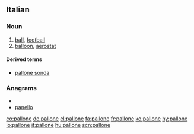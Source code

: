 ==Italian==

===Noun===
{{it-noun|pallon|f|e|i}}

# [[ball]], [[football]]
# [[balloon]], [[aerostat]]

====Derived terms====
*[[pallone sonda]]

===Anagrams===
* {{alphagram|aellnop}}
* [[panello#Italian|panello]]

[[co:pallone]]
[[de:pallone]]
[[el:pallone]]
[[fa:pallone]]
[[fr:pallone]]
[[ko:pallone]]
[[hy:pallone]]
[[io:pallone]]
[[it:pallone]]
[[hu:pallone]]
[[scn:pallone]]